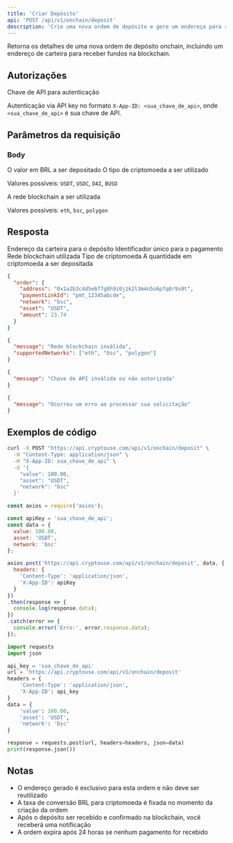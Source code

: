 ```yaml
---
title: 'Criar Depósito'
api: 'POST /api/v1/onchain/deposit'
description: 'Crie uma nova ordem de depósito e gere um endereço para receber fundos'
---
```


Retorna os detalhes de uma nova ordem de depósito onchain, incluindo um endereço de carteira para receber fundos na blockchain.

## Autorizações

<ParamField header="X-App-ID" type="string" required>
  Chave de API para autenticação
</ParamField>

Autenticação via API key no formato `X-App-ID: <sua_chave_de_api>`, onde `<sua_chave_de_api>` é sua chave de API.

## Parâmetros da requisição

### Body

<ParamField body="value" type="number" required>
  O valor em BRL a ser depositado
</ParamField>

<ParamField body="asset" type="string" required>
  O tipo de criptomoeda a ser utilizado
  
  Valores possíveis: `USDT`, `USDC`, `DAI`, `BUSD`
</ParamField>

<ParamField body="network" type="string" required>
  A rede blockchain a ser utilizada
  
  Valores possíveis: `eth`, `bsc`, `polygon`
</ParamField>

## Resposta

<ResponseField name="order" type="object">
  <Expandable title="Propriedades">
    <ResponseField name="address" type="string">
      Endereço da carteira para o depósito
    </ResponseField>
    <ResponseField name="paymentLinkId" type="string">
      Identificador único para o pagamento
    </ResponseField>
    <ResponseField name="network" type="string">
      Rede blockchain utilizada
    </ResponseField>
    <ResponseField name="asset" type="string">
      Tipo de criptomoeda
    </ResponseField>
    <ResponseField name="amount" type="number">
      A quantidade em criptomoeda a ser depositada
    </ResponseField>
  </Expandable>
</ResponseField>

<CodeGroup>

```json Sucesso (201)
{
  "order": {
    "address": "0x1a2b3c4d5e6f7g8h9i0j1k2l3m4n5o6p7q8r9s0t",
    "paymentLinkId": "pmt_12345abcde",
    "network": "bsc",
    "asset": "USDT",
    "amount": 23.74
  }
}
```

```json Erro de rede inválida (400)
{
  "message": "Rede blockchain inválida",
  "supportedNetworks": ["eth", "bsc", "polygon"]
}
```

```json Não autorizado (401)
{
  "message": "Chave de API inválida ou não autorizada"
}
```

```json Erro interno (500)
{
  "message": "Ocorreu um erro ao processar sua solicitação"
}
```

</CodeGroup>

## Exemplos de código

<CodeGroup>

```bash cURL
curl -X POST "https://api.cryptouse.com/api/v1/onchain/deposit" \
  -H "Content-Type: application/json" \
  -H "X-App-ID: sua_chave_de_api" \
  -d '{
    "value": 100.00,
    "asset": "USDT",
    "network": "bsc"
  }'
```

```javascript Node.js
const axios = require('axios');

const apiKey = 'sua_chave_de_api';
const data = {
  value: 100.00,
  asset: 'USDT',
  network: 'bsc'
};

axios.post('https://api.cryptouse.com/api/v1/onchain/deposit', data, {
  headers: {
    'Content-Type': 'application/json',
    'X-App-ID': apiKey
  }
})
.then(response => {
  console.log(response.data);
})
.catch(error => {
  console.error('Erro:', error.response.data);
});
```

```python Python
import requests
import json

api_key = 'sua_chave_de_api'
url = 'https://api.cryptouse.com/api/v1/onchain/deposit'
headers = {
    'Content-Type': 'application/json',
    'X-App-ID': api_key
}
data = {
    'value': 100.00,
    'asset': 'USDT',
    'network': 'bsc'
}

response = requests.post(url, headers=headers, json=data)
print(response.json())
```

</CodeGroup>

## Notas

- O endereço gerado é exclusivo para esta ordem e não deve ser reutilizado
- A taxa de conversão BRL para criptomoeda é fixada no momento da criação da ordem
- Após o depósito ser recebido e confirmado na blockchain, você receberá uma notificação
- A ordem expira após 24 horas se nenhum pagamento for recebido 